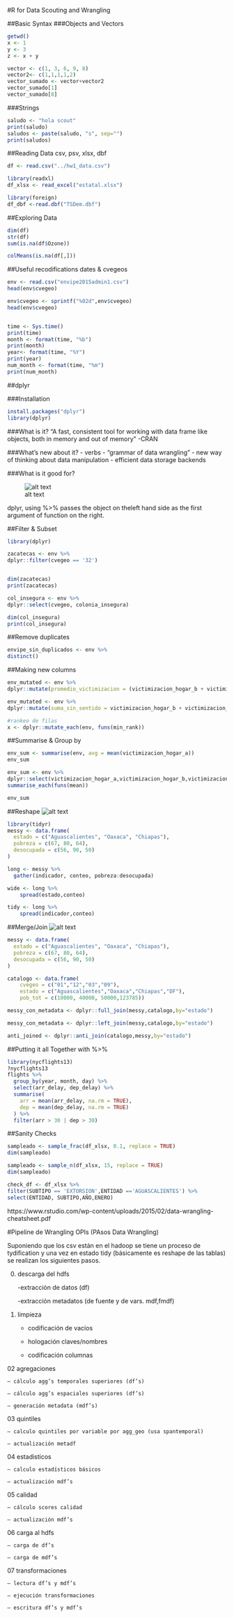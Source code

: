 #R for Data Scouting and Wrangling


##Basic Syntax
###Objects and Vectors
```r
getwd()
x <- 1
y <- 3
z <- x + y

vector <- c(1, 3, 6, 9, 8)
vector2<- c(1,1,1,1,2)
vector_sumado <- vector+vector2
vector_sumado[1]
vector_sumado[8]
```
###Strings
```r
saludo <- "hola scout"
print(saludo)
saludos <- paste(saludo, "s", sep="")
print(saludos)
```


##Reading Data
csv, psv, xlsx, dbf

```r
df <- read.csv("../hw1_data.csv")

library(readxl)
df_xlsx <- read_excel("estatal.xlsx")

library(foreign)
df_dbf <-read.dbf("TSDem.dbf")
```

##Exploring Data

```r
dim(df)
str(df)
sum(is.na(df$Ozone))

colMeans(is.na(df[,]))
```
##Useful recodifications
dates & cvegeos

```r
env <- read.csv("envipe2015admin1.csv")
head(env$cvegeo)

env$cvegeo <- sprintf("%02d",env$cvegeo)
head(env$cvegeo)


time <- Sys.time()
print(time)
month <- format(time, "%b")
print(month)
year<- format(time, "%Y")
print(year)
num_month <- format(time, "%m")
print(num_month)
```
##dplyr

###Installation
```r
install.packages("dplyr")
library(dplyr)
```

###What is it?
"A fast, consistent tool for working with data frame like objects, both in memory and out of memory"
-CRAN

###What's new about it?
- verbs
- "grammar of data wrangling"
- new way of thinking about data manipulation
- efficient data storage backends

###What is it good for?

![alt text](tidy.png)

dplyr, using %>% passes the object on theleft hand side as the first argument of function on the right.


##Filter & Subset
```r
library(dplyr)

zacatecas <- env %>%
dplyr::filter(cvegeo == '32')


dim(zacatecas)
print(zacatecas)

col_insegura <- env %>%
dplyr::select(cvegeo, colonia_insegura)

dim(col_insegura)
print(col_insegura)
```

##Remove duplicates
```r
envipe_sin_duplicados <- env %>%
distinct()
```


##Making new columns
```r
env_mutated <- env %>%
dplyr::mutate(promedio_victimizacion = (victimizacion_hogar_b + victimizacion_hogar_a)/2)

env_mutated <- env %>%
dplyr::mutate(suma_sin_sentido = victimizacion_hogar_b + victimizacion_hogar_a)

#rankeo de filas
x <- dplyr::mutate_each(env, funs(min_rank))
```
##Summarise & Group by  
```r
env_sum <- summarise(env, avg = mean(victimizacion_hogar_a))
env_sum

env_sum <- env %>% 
dplyr::select(victimizacion_hogar_a,victimizacion_hogar_b,victimizacion_pers_b)%>%
summarise_each(funs(mean))

env_sum
```
##Reshape
![alt text](reshape.png)

```r
library(tidyr)
messy <- data.frame(
  estado = c("Aguascalientes", "Oaxaca", "Chiapas"),
  pobreza = c(67, 80, 64),
  desocupada = c(56, 90, 50)
)

long <- messy %>%
  gather(indicador, conteo, pobreza:desocupada)

wide <- long %>%
	spread(estado,conteo)

tidy <- long %>%
	spread(indicador,conteo)
```
##Merge/Join
![alt text](combine.png)

```r
messy <- data.frame(
  estado = c("Aguascalientes", "Oaxaca", "Chiapas"),
  pobreza = c(67, 80, 64),
  desocupada = c(56, 90, 50)
)

catalogo <- data.frame(
	cvegeo = c("01","12","03","09"),
	estado = c("Aguascalientes","Oaxaca","Chiapas","DF"),
	pob_tot = c(10000, 40000, 50000,123785))

messy_con_metadata <- dplyr::full_join(messy,catalogo,by="estado")

messy_con_metadata <- dplyr::left_join(messy,catalogo,by="estado")

anti_joined <- dplyr::anti_join(catalogo,messy,by="estado")
```
##Putting it all Together with %>%

```r
library(nycflights13)
?nycflights13
flights %>%
  group_by(year, month, day) %>%
  select(arr_delay, dep_delay) %>%
  summarise(
    arr = mean(arr_delay, na.rm = TRUE),
    dep = mean(dep_delay, na.rm = TRUE)
  ) %>%
  filter(arr > 30 | dep > 30)

```
##Sanity Checks

```r
sampleado <- sample_frac(df_xlsx, 0.1, replace = TRUE)
dim(sampleado)

sampleado <- sample_n(df_xlsx, 15, replace = TRUE)
dim(sampleado)

check_df <- df_xlsx %>% 
filter(SUBTIPO == 'EXTORSION',ENTIDAD =='AGUASCALIENTES') %>%
select(ENTIDAD, SUBTIPO,AÑO,ENERO) 
```


https://www.rstudio.com/wp-content/uploads/2015/02/data-wrangling-cheatsheet.pdf

#Pipeline de Wrangling OPIs (PAsos Data Wrangling)

Suponiendo que los csv están en el hadoop se tiene un proceso de tydification
y una vez en estado tidy (básicamente es reshape de las tablas) se realizan los
siguientes pasos.

00. descarga del hdfs
	
	-extracción de datos (df)
	
	-extracción metadatos (de fuente y de vars. mdf,fmdf)

01. limpieza
	
	- codificación de vacíos
	
	- hologación claves/nombres
	
	- codificación columnas

02 agregaciones
	
	– cálculo agg’s temporales superiores (df’s)
	
	– cálculo agg’s espaciales superiores (df’s)
	
	– generación metadata (mdf’s)

03 quintiles
	
	– calculo quintiles por variable por agg_geo (usa spantemporal)
	
	– actualización metadf

04 estadisticos
	
	– calculo estadísticos básicos
	
	– actualización mdf’s

05 calidad
	
	– cálculo scores calidad
	
	– actualización mdf’s

06 carga al hdfs
	
	– carga de df’s
	
	– carga de mdf’s

07 transformaciones
	
	– lectura df’s y mdf’s
	
	– ejecución transformaciones
	
	– escritura df’s y mdf’s
